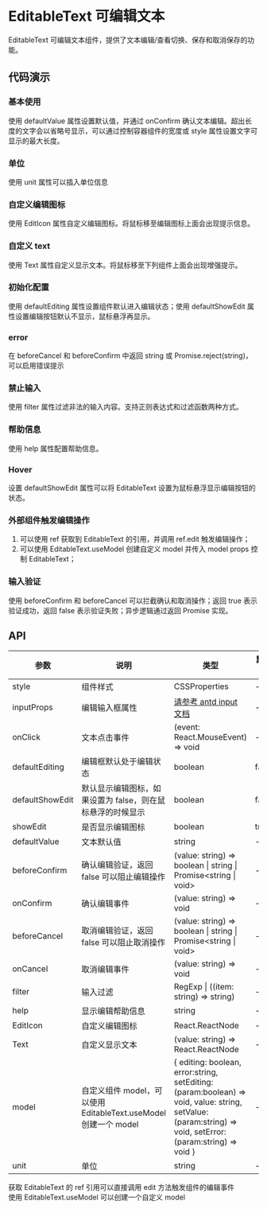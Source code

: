 
# EditableText 可编辑文本

EditableText 可编辑文本组件，提供了文本编辑/查看切换、保存和取消保存的功能。

## 代码演示

### 基本使用

使用 defaultValue 属性设置默认值，并通过 onConfirm 确认文本编辑。超出长度的文字会以省略号显示，可以通过控制容器组件的宽度或 style 属性设置文字可显示的最大长度。

<Preview withSource='none'>
  <Story id='components-editabletext--basic' />
</Preview>

### 单位

使用 unit 属性可以插入单位信息

<Preview withSource='none'>
  <Story id='components-editabletext--unit' />
</Preview>

### 自定义编辑图标

使用 EditIcon 属性自定义编辑图标。将鼠标移至编辑图标上面会出现提示信息。

<Preview withSource='none'>
  <Story id='components-editabletext--custom-edit-icon' />
</Preview>

### 自定义 text

使用 Text 属性自定义显示文本。将鼠标移至下列组件上面会出现增强提示。

<Preview withSource='none'>
  <Story id='components-editabletext--custom-text' />
</Preview>

### 初始化配置

使用 defaultEditing 属性设置组件默认进入编辑状态；使用 defaultShowEdit 属性设置编辑按钮默认不显示，鼠标悬浮再显示。

<Preview withSource='none'>
  <Story id='components-editabletext--default' />
</Preview>

### error

在 beforeCancel 和 beforeConfirm 中返回 string 或 Promise.reject(string)，可以启用错误提示

<Preview withSource='none'>
  <Story id='components-editabletext--error' />
</Preview>

### 禁止输入

使用 filter 属性过滤非法的输入内容。支持正则表达式和过滤函数两种方式。

<Preview withSource='none'>
  <Story id='components-editabletext--filter' />
</Preview>

### 帮助信息

使用 help 属性配置帮助信息。

<Preview withSource='none'>
  <Story id='components-editabletext--help' />
</Preview>

### Hover

设置 defaultShowEdit 属性可以将 EditableText 设置为鼠标悬浮显示编辑按钮的状态。

<Preview withSource='none'>
  <Story id='components-editabletext--hover' />
</Preview>

### 外部组件触发编辑操作

1. 可以使用 ref 获取到 EditableText 的引用，并调用 ref.edit 触发编辑操作；
2. 可以使用 EditableText.useModel 创建自定义 model 并传入 model props 控制 EditableText；

<Preview withSource='none'>
  <Story id='components-editabletext--trigger' />
</Preview>

### 输入验证

使用 beforeConfirm 和 beforeCancel 可以拦截确认和取消操作；返回 true 表示验证成功，返回 false 表示验证失败；异步逻辑通过返回 Promise 实现。

<Preview withSource='none'>
  <Story id='components-editabletext--validation' />
</Preview>

## API

| 参数            | 说明                                                            | 类型                                                                                                                                                      | 默认值 |
| --------------- | --------------------------------------------------------------- | --------------------------------------------------------------------------------------------------------------------------------------------------------- | ------ |
| style           | 组件样式                                                        | CSSProperties                                                                                                                                             | -      |
| inputProps      | 编辑输入框属性                                                  | [请参考 antd input 文档](https://ant.design/components/input-cn/)                                                                                         | -      |
| onClick         | 文本点击事件                                                    | (event: React.MouseEvent) => void                                                                                                                         | -      |
| defaultEditing  | 编辑框默认处于编辑状态                                          | boolean                                                                                                                                                   | false  |
| defaultShowEdit | 默认显示编辑图标，如果设置为 false，则在鼠标悬浮的时候显示      | boolean                                                                                                                                                   | false  |
| showEdit        | 是否显示编辑图标                                                | boolean                                                                                                                                                   | true   |
| defaultValue    | 文本默认值                                                      | string                                                                                                                                                    | -      |
| beforeConfirm   | 确认编辑验证，返回 false 可以阻止编辑操作                       | (value: string) => boolean &#124; string &#124; Promise&lt;string &#124; void&gt;                                                                         | -      |
| onConfirm       | 确认编辑事件                                                    | (value: string) => void                                                                                                                                   | -      |
| beforeCancel    | 取消编辑验证，返回 false 可以阻止取消操作                       | (value: string) => boolean &#124; string &#124; Promise&lt;string &#124; void&gt;                                                                         | -      |
| onCancel        | 取消编辑事件                                                    | (value: string) => void                                                                                                                                   | -      |
| filter          | 输入过滤                                                        | RegExp &#124; ((item: string) => string)                                                                                                                  | -      |
| help            | 显示编辑帮助信息                                                | string                                                                                                                                                    | -      |
| EditIcon        | 自定义编辑图标                                                  | React.ReactNode                                                                                                                                           | -      |
| Text            | 自定义显示文本                                                  | (value: string) => React.ReactNode                                                                                                                        | -      |
| model           | 自定义组件 model，可以使用 EditableText.useModel 创建一个 model | { editing: boolean, error:string, setEditing: (param:boolean) => void, value: string, setValue: (param:string) => void, setError:(param:string) => void } | -      |
| unit            | 单位                                                            | string                                                                                                                                                    | -      |

获取 EditableText 的 ref 引用可以直接调用 edit 方法触发组件的编辑事件<br/>
使用 EditableText.useModel 可以创建一个自定义 model
